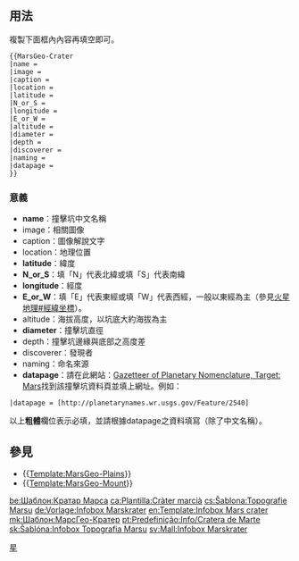 <includeonly><!-- 在這裡加入模板的保護標識 --></includeonly><noinclude>{{template doc page viewed directly}}</noinclude>
<!-- 在本行下編輯模板說明 -->

== 用法 ==
複製下面框內內容再填空即可。
<pre>
{{MarsGeo-Crater
|name = 
|image = 
|caption = 
|location = 
|latitude = 
|N_or_S = 
|longitude = 
|E_or_W = 
|altitude = 
|diameter = 
|depth = 
|discoverer = 
|naming = 
|datapage = 
}}
</pre>
=== 意義 ===
*'''name'''：撞擊坑中文名稱
*image：相關圖像
*caption：圖像解說文字
*location：地理位置
*'''latitude'''：緯度
*'''N_or_S'''：填「N」代表北緯或填「S」代表南緯
*'''longitude'''：經度
*'''E_or_W'''：填「E」代表東經或填「W」代表西經，一般以東經為主（參見[[火星地理#經緯坐標]]）。
*altitude：海拔高度，以坑底大約海拔為主
*'''diameter'''：撞擊坑直徑
*depth：撞擊坑邊緣與底部之高度差
*discoverer：發現者
*naming：命名來源
*'''datapage'''：請在此網站：[http://planetarynames.wr.usgs.gov/Page/MARS/target Gazetteer of Planetary Nomenclature, Target: Mars]找到該撞擊坑資料頁並填上網址。例如：

<pre>|datapage = [http://planetarynames.wr.usgs.gov/Feature/2540]</pre>

以上'''粗體'''欄位表示必填，並請根據datapage之資料填寫（除了中文名稱）。

== 參見 ==
*{{[[Template:MarsGeo-Plains]]}}
*{{[[Template:MarsGeo-Mount]]}}

<includeonly>
<!-- 本行下加入模板的分類 -->
[[Category:天文信息框模板|星]]
<!-- 本行下加入模板的跨語言鏈接 -->
[[be:Шаблон:Кратар Марса]]
[[ca:Plantilla:Cràter marcià]]
[[cs:Šablona:Topografie Marsu]]
[[de:Vorlage:Infobox Marskrater]]
[[en:Template:Infobox Mars crater]]
[[mk:Шаблон:МарсГео-Кратер]]
[[pt:Predefinição:Info/Cratera de Marte]]
[[sk:Šablóna:Infobox Topografia Marsu]]
[[sv:Mall:Infobox Marskrater]]
</includeonly>